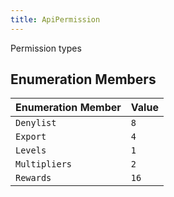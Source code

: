 ```yaml
---
title: ApiPermission
---
```


Permission types

## Enumeration Members

| Enumeration Member | Value |
| ------ | ------ |
| <a id="denylist"></a> `Denylist` | `8` |
| <a id="export"></a> `Export` | `4` |
| <a id="levels"></a> `Levels` | `1` |
| <a id="multipliers"></a> `Multipliers` | `2` |
| <a id="rewards"></a> `Rewards` | `16` |
